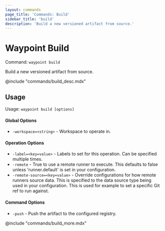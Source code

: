 ```yaml
---
layout: commands
page_title: 'Commands: Build'
sidebar_title: 'build'
description: 'Build a new versioned artifact from source.'
---
```


# Waypoint Build

Command: `waypoint build`

Build a new versioned artifact from source.

@include "commands/build_desc.mdx"

## Usage

Usage: `waypoint build [options]`

#### Global Options

- `-workspace=<string>` - Workspace to operate in.

#### Operation Options

- `-label=<key=value>` - Labels to set for this operation. Can be specified multiple times.
- `-remote` - True to use a remote runner to execute. This defaults to false
  unless 'runner.default' is set in your configuration.
- `-remote-source=<key=value>` - Override configurations for how remote runners source data. This is specified to the data source type being used in your configuration. This is used for example to set a specific Git ref to run against.

#### Command Options

- `-push` - Push the artifact to the configured registry.

@include "commands/build_more.mdx"
